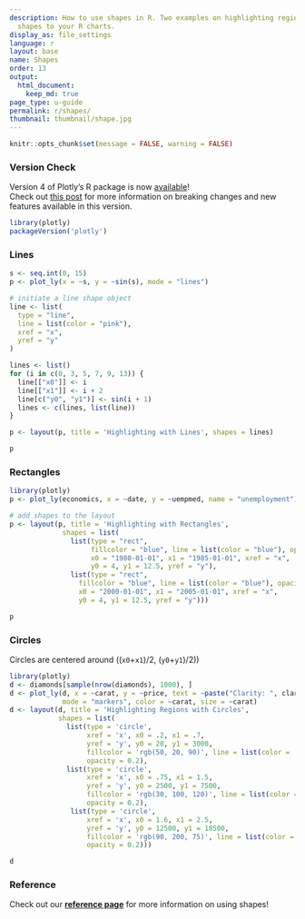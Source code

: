 ```yaml
---
description: How to use shapes in R. Two examples on highlighting regions by adding
  shapes to your R charts.
display_as: file_settings
language: r
layout: base
name: Shapes
order: 13
output:
  html_document:
    keep_md: true
page_type: u-guide
permalink: r/shapes/
thumbnail: thumbnail/shape.jpg
---
```


```r
knitr::opts_chunk$set(message = FALSE, warning = FALSE)
```


### Version Check

Version 4 of Plotly's R package is now [available](https://plot.ly/r/getting-started/#installation)!<br>
Check out [this post](http://moderndata.plot.ly/upgrading-to-plotly-4-0-and-above/) for more information on breaking changes and new features available in this version.
```r
library(plotly)
packageVersion('plotly')
```

### Lines

```r
s <- seq.int(0, 15)
p <- plot_ly(x = ~s, y = ~sin(s), mode = "lines")

# initiate a line shape object
line <- list(
  type = "line",
  line = list(color = "pink"),
  xref = "x",
  yref = "y"
)

lines <- list()
for (i in c(0, 3, 5, 7, 9, 13)) {
  line[["x0"]] <- i
  line[["x1"]] <- i + 2
  line[c("y0", "y1")] <- sin(i + 1)
  lines <- c(lines, list(line))
}

p <- layout(p, title = 'Highlighting with Lines', shapes = lines)

p
```

### Rectangles
```r
library(plotly)
p <- plot_ly(economics, x = ~date, y = ~uempmed, name = "unemployment")

# add shapes to the layout
p <- layout(p, title = 'Highlighting with Rectangles',
             shapes = list(
               list(type = "rect",
                    fillcolor = "blue", line = list(color = "blue"), opacity = 0.3,
                    x0 = "1980-01-01", x1 = "1985-01-01", xref = "x",
                    y0 = 4, y1 = 12.5, yref = "y"),
               list(type = "rect",
                 fillcolor = "blue", line = list(color = "blue"), opacity = 0.2,
                 x0 = "2000-01-01", x1 = "2005-01-01", xref = "x",
                 y0 = 4, y1 = 12.5, yref = "y")))

p
```

### Circles

Circles are centered around  ((`x0`+`x1`)/2, (`y0`+`y1`)/2))

```r
library(plotly)
d <- diamonds[sample(nrow(diamonds), 1000), ]
d <- plot_ly(d, x = ~carat, y = ~price, text = ~paste("Clarity: ", clarity),
             mode = "markers", color = ~carat, size = ~carat)
d <- layout(d, title = 'Highlighting Regions with Circles',
            shapes = list(
              list(type = 'circle',
                   xref = 'x', x0 = .2, x1 = .7,
                   yref = 'y', y0 = 20, y1 = 3000,
                   fillcolor = 'rgb(50, 20, 90)', line = list(color = 'rgb(50, 20, 90)'),
                   opacity = 0.2),
              list(type = 'circle',
                   xref = 'x', x0 = .75, x1 = 1.5,
                   yref = 'y', y0 = 2500, y1 = 7500,
                   fillcolor = 'rgb(30, 100, 120)', line = list(color = 'rgb(30, 100, 120)'),
                   opacity = 0.2),
               list(type = 'circle',
                   xref = 'x', x0 = 1.6, x1 = 2.5,
                   yref = 'y', y0 = 12500, y1 = 18500,
                   fillcolor = 'rgb(90, 200, 75)', line = list(color = 'rgb(90, 200, 75)'),
                   opacity = 0.2)))

d
```

### Reference
Check out our <b>[reference page](https://plot.ly/r/reference/#layout-shapes)</b> for more information on using shapes!